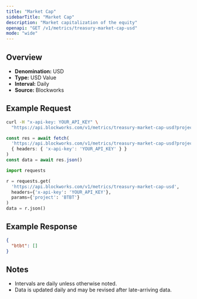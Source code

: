 ```yaml
---
title: "Market Cap"
sidebarTitle: "Market Cap"
description: "Market capitalization of the equity"
openapi: "GET /v1/metrics/treasury-market-cap-usd"
mode: "wide"
---
```


## Overview

- **Denomination:** USD
- **Type:** USD Value
- **Interval:** Daily
- **Source:** Blockworks

## Example Request

<CodeGroup>

```bash cURL
curl -H "x-api-key: YOUR_API_KEY" \
  "https://api.blockworks.com/v1/metrics/treasury-market-cap-usd?project=BTBT"
```

```typescript TypeScript
const res = await fetch(
  'https://api.blockworks.com/v1/metrics/treasury-market-cap-usd?project=BTBT',
  { headers: { 'x-api-key': 'YOUR_API_KEY' } }
)
const data = await res.json()
```

```python Python
import requests

r = requests.get(
  'https://api.blockworks.com/v1/metrics/treasury-market-cap-usd',
  headers={'x-api-key': 'YOUR_API_KEY'},
  params={'project': 'BTBT'}
)
data = r.json()
```

</CodeGroup>

## Example Response

```json
{
  "btbt": []
}
```

## Notes
- Intervals are daily unless otherwise noted.
- Data is updated daily and may be revised after late-arriving data.